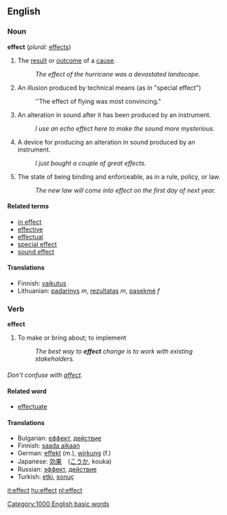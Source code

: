 ==English==

===Noun===
'''effect'''  (''plural:'' [[effects]])
#The [[result]] or [[outcome]] of a [[cause]].
#:''The effect of the hurricane was a devastated landscape.''
# {{film}} An illusion produced by technical means (as in "special effect")
#:''The effect of flying was most convincing."
# {{soundeng}} An alteration in sound after it has been produced by an instrument.
#: ''I use an echo effect here to make the sound more mysterious.''
# {{soundeng}} A device for producing an alteration in sound produced by an instrument.
#: ''I just bought a couple of great effects.''
# The state of being binding and enforceable, as in a rule, policy, or law.
#:''The new law will come into effect on the first day of next year.''

====Related terms====
*[[in effect]]
*[[effective]]
*[[effectual]]
*[[special effect]]
*[[sound effect]]

====Translations====
{{checktrans}}
*Finnish: [[vaikutus]]
*Lithuanian: [[padarinys]] ''m'', [[rezultatas]] ''m'', [[pasekmė]] ''f''

===Verb===
'''effect'''

#To make or bring about; to implement
#: ''The best way to '''effect''' change is to work with existing stakeholders.''


===={{usage}}====
''Don't confuse with [[affect]].''

====Related word====
*[[effectuate]]

====Translations====
*Bulgarian: [[еффект]], [[действие]]
*Finnish: [[saada aikaan]]
*German: [[effekt]] (m.), [[wirkung]] (f.)
*Japanese: [[効果]]　([[こうか]], kouka)
*Russian: [[эффект]], [[действие]]
*Turkish: [[etki]], [[sonuç]]

[[Category:1000 English basic words]]

[[it:effect]]
[[hu:effect]]
[[nl:effect]]